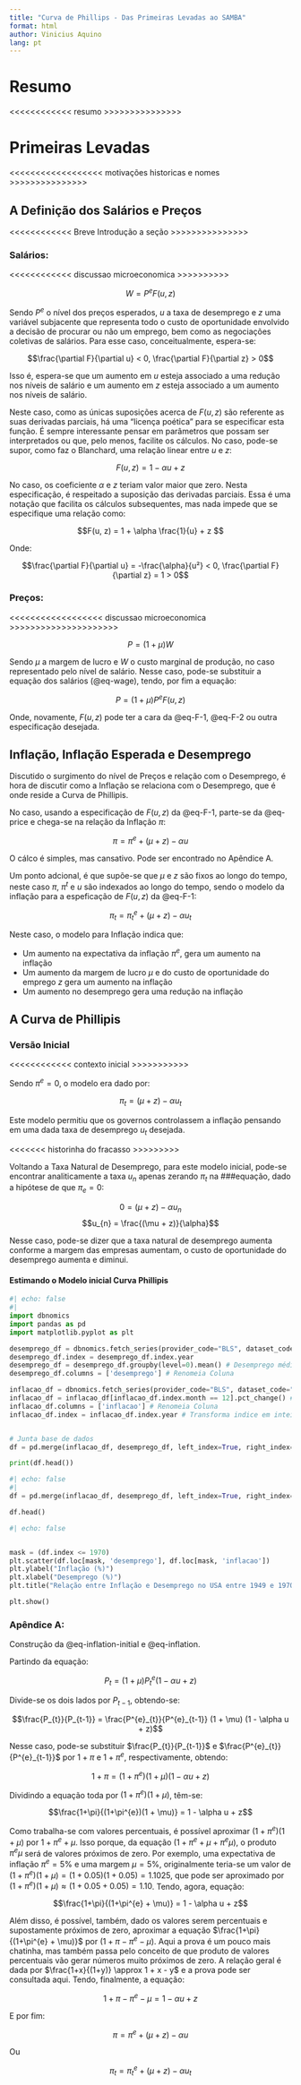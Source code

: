 ```yaml
---
title: "Curva de Phillips - Das Primeiras Levadas ao SAMBA"
format: html
author: Vinicius Aquino
lang: pt
---
```


# Resumo

<<<<<<<<<<<< resumo >>>>>>>>>>>>>>>

# Primeiras Levadas

<<<<<<<<<<<<<<<<<< motivações historicas e nomes >>>>>>>>>>>>>>>

## A Definição dos Salários e Preços

<<<<<<<<<<<< Breve Introdução a seção >>>>>>>>>>>>>>>

### Salários:
<<<<<<<<<<<< discussao microeconomica >>>>>>>>>>

$$W = P^{e} F(u, z)$$

Sendo $P^{e}$ o nível dos preços esperados, $u$ a taxa de desemprego e $z$ uma variável subjacente que representa todo o custo de oportunidade envolvido a decisão de procurar ou não um emprego, bem como as negociações coletivas de salários. Para esse caso, conceitualmente, espera-se:

$$\frac{\partial F}{\partial u} < 0, \frac{\partial F}{\partial z} > 0$$

Isso é, espera-se que um aumento em $u$ esteja associado a uma redução nos níveis de salário e um aumento em $z$ esteja associado a um aumento nos níveis de salário.

Neste caso, como as únicas suposições acerca de $F(u, z)$ são referente as suas derivadas parciais, há uma "licença poética" para se especificar esta função. É sempre interessante pensar em parâmetros que possam ser interpretados ou que, pelo menos, facilite os cálculos. No caso, pode-se supor, como faz o Blanchard, uma relação linear entre $u$ e $z$:

$$F(u, z) = 1 - \alpha u + z $$

No caso, os coeficiente $\alpha$ e $z$ teriam valor maior que zero. Nesta especificação, é respeitado a suposição das derivadas parciais. Essa é uma notação que facilita os cálculos subsequentes, mas nada impede que se especifique uma relação como:

$$F(u, z) = 1 + \alpha \frac{1}{u} + z $$

Onde:

$$\frac{\partial F}{\partial u} = -\frac{\alpha}{u²} < 0, \frac{\partial F}{\partial z} = 1 > 0$$

### Preços:
<<<<<<<<<<<<<<<<<< discussao microeconomica >>>>>>>>>>>>>>>>>>>>>

$$P = (1 + \mu)W$$

Sendo $\mu$ a margem de lucro e $W$ o custo marginal de produção, no caso representado pelo nível de salário. Nesse caso, pode-se substituir a equação dos salários (@eq-wage), tendo, por fim a equação:

$$P = (1 + \mu) P^{e} F(u, z)$$

Onde, novamente, $F(u, z)$ pode ter a cara da @eq-F-1, @eq-F-2 ou outra especificação desejada.


## Inflação, Inflação Esperada e Desemprego

Discutido o surgimento do nível de Preços e relação com o Desemprego, é hora de discutir como a Inflação se relaciona com o Desemprego, que é onde reside a Curva de Phillipis. 

No caso, usando a especificação de $F(u, z)$ da @eq-F-1, parte-se da @eq-price e chega-se na relação da Inflação $\pi$:

$$\pi = \pi^{e} + (\mu + z) - \alpha u$$

O cálco é simples, mas cansativo. Pode ser encontrado no Apêndice A.

Um ponto adcional, é que supõe-se que  $\mu$ e $z$ são fixos ao longo do tempo, neste caso $\pi$, $\pi^{t}$ e $u$ são indexados ao longo do tempo, sendo o modelo da inflação para a espeficação de $F(u, z)$ da @eq-F-1:

$$\pi_{t} = \pi^{e}_{t} + (\mu + z) - \alpha u_{t}$$

Neste caso, o modelo para Inflação indica que:

 - Um aumento na expectativa da inflação $\pi^{e}$, gera um aumento na inflação
 - Um aumento da margem de lucro $\mu$ e do custo de oportunidade do emprego $z$ gera um aumento na inflação
 - Um aumento no desemprego gera uma redução na inflação


## A Curva de Phillipis

### Versão Inicial

<<<<<<<<<<<< contexto inicial >>>>>>>>>>> 

Sendo $\pi^{e} = 0$, o modelo era dado por:

$$\pi_{t} = (\mu + z) - \alpha u_{t}$$

Este modelo permitiu que os governos controlassem a inflação pensando em uma dada taxa de desemprego $u_{t}$ desejada. 

<<<<<<< historinha do fracasso >>>>>>>>>

Voltando a Taxa Natural de Desemprego, para este modelo inicial, pode-se encontrar analiticamente a taxa $u_{n}$ apenas zerando $\pi_{t}$ na ###equação, dado a hipótese de que $\pi_{e} = 0$:

$$0 = (\mu + z) - \alpha u_{n}$$
$$u_{n} = \frac{(\mu + z)}{\alpha}$$

Nesse caso, pode-se dizer que a taxa natural de desemprego aumenta conforme a margem das empresas aumentam, o custo de oportunidade do desemprego aumenta e diminui.


#### Estimando o Modelo inicial Curva Phillipis



```python
#| echo: false
#| 
import dbnomics
import pandas as pd
import matplotlib.pyplot as plt

desemprego_df = dbnomics.fetch_series(provider_code="BLS", dataset_code="ln", series_code="LNS14000000").set_index('period')[['value']] # Pega a base de desemprego do  U.S. Bureau of Labor Statistics (BLS)
desemprego_df.index = desemprego_df.index.year
desemprego_df = desemprego_df.groupby(level=0).mean() # Desemprego médio no ano
desemprego_df.columns = ['desemprego'] # Renomeia Coluna

inflacao_df = dbnomics.fetch_series(provider_code="BLS", dataset_code="cu", series_code="CUSR0000SA0").set_index('period')[['value']] # Pega a base do nível total de preços do  U.S. Bureau of Labor Statistics (BLS)
inflacao_df = inflacao_df[inflacao_df.index.month == 12].pct_change() # Cálcula a Inflação baseada em Dezembro
inflacao_df.columns = ['inflacao'] # Renomeia Coluna
inflacao_df.index = inflacao_df.index.year # Transforma indice em inteiros


# Junta base de dados
df = pd.merge(inflacao_df, desemprego_df, left_index=True, right_index=True, how='left').dropna()

print(df.head())
```
```python
#| echo: false
#| 
df = pd.merge(inflacao_df, desemprego_df, left_index=True, right_index=True, how='left').dropna()

df.head()
```


```python

#| echo: false


mask = (df.index <= 1970)
plt.scatter(df.loc[mask, 'desemprego'], df.loc[mask, 'inflacao'])
plt.ylabel("Inflação (%)")
plt.xlabel("Desemprego (%)")
plt.title("Relação entre Inflação e Desemprego no USA entre 1949 e 1970")

plt.show()
```






### Apêndice A:

Construção da @eq-inflation-initial e @eq-inflation.

Partindo da equação:

$$P_{t} = (1 + \mu) P^{e}_{t} (1 - \alpha u + z)$$

Divide-se os dois lados por $P_{t-1}$, obtendo-se:

$$\frac{P_{t}}{P_{t-1}} = \frac{P^{e}_{t}}{P^{e}_{t-1}} (1 + \mu) (1 - \alpha u + z)$$

Nesse caso, pode-se substituir $\frac{P_{t}}{P_{t-1}}$ e $\frac{P^{e}_{t}}{P^{e}_{t-1}}$ por $1+\pi$ e $1+\pi^{e}$, respectivamente, obtendo:

$$1+\pi = (1+\pi^{e})(1 + \mu) (1 - \alpha u + z)$$

Dividindo a equação toda por $(1+\pi^{e})(1 + \mu)$, têm-se:

$$\frac{1+\pi}{(1+\pi^{e})(1 + \mu)} = 1 - \alpha u + z$$

Como trabalha-se com valores percentuais, é possível aproximar $(1+\pi^{e})(1 + \mu)$ por $1+\pi^{e} + \mu$. Isso porque, da equação $(1+\pi^{e}+ \mu + \pi^{e} \mu)$, o produto $\pi^{e} \mu$ será de valores próximos de zero. Por exemplo, uma expectativa de inflação $\pi^{e} = 5\%$ e uma margem $\mu = 5\%$, originalmente teria-se um valor de $(1+\pi^{e})(1 + \mu) = (1 + 0.05)(1+0.05) = 1.1025$, que pode ser aproximado por $(1+\pi^{e})(1 + \mu) \approx (1 + 0.05 + 0.05) = 1.10$. Tendo, agora, equação:

$$\frac{1+\pi}{(1+\pi^{e} + \mu)} = 1 - \alpha u + z$$

Além disso, é possível, também, dado os valores serem percentuais e supostamente próximos de zero, aproximar a equação $\frac{1+\pi}{(1+\pi^{e} + \mu)}$ por ${(1+\pi - \pi^{e} - \mu)}$. Aqui a prova é um pouco mais chatinha, mas também passa pelo conceito de que produto de valores percentuais vão gerar números muito próximos de zero. A relação geral é dada por $\frac{1+x}{(1+y)} \approx 1 + x - y$ e a prova pode ser consultada aqui. Tendo, finalmente, a equação:

$$1+\pi - \pi^{e} - \mu = 1 - \alpha u + z$$

E por fim:

$$\pi =\pi^{e} + (\mu + z) - \alpha u$$

Ou

$$\pi_{t} =\pi^{e}_{t} + (\mu + z) - \alpha u_{t}$$





